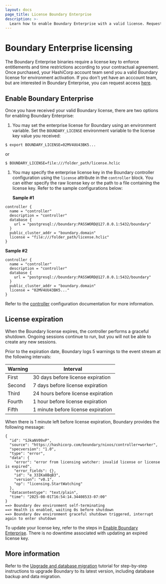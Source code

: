 ```yaml
---
layout: docs
page_title: License Boundary Enterprise
description: >-
  Learn how to enable Boundary Enterprise with a valid license. Request access from an account team to enable enterprise features.
---
```


# Boundary Enterprise licensing

The Boundary Enterprise binaries require a license key to enforce entitlements and time restrictions according to your contractual agreement.
Once purchased, your HashiCorp account team send you a valid Boundary license for environment activation.
If you don't yet have an acccount team, but are interested in Boundary Enterprise, you can request access [here](https://www.hashicorp.com/contact-sales).

## Enable Boundary Enterprise

Once you have received your valid Boundary license, there are two options for enabling Boundary Enterprise:

1. You may set the enterprise license for Boundary using an environment variable.
Set the `BOUNDARY_LICENSE` environment variable to the license key value you received:

  `$ export BOUNDARY_LICENSE=02MV4UU43BK5...`

  or

  `$ BOUNDARY_LICENSE=file:///folder_path/license.hclic`

1. You may specify the enterprise license key in the Boundary controller configuration using the `license` attribute in the `controller` block.
You can either specify the raw license key or the path to a file containing the license key.
Refer to the sample configurations below:

   **Sample #1**

  ```hcl
  controller {
    name = "controller"
    description = "controller"
    database {
      url = "postgresql://boundary:PASSWORD@127.0.0.1:5432/boundary"
    }
    public_cluster_addr = "boundary.domain"
    license = "file:///folder_path/license.hclic"
  }
  ```
   **Sample #2**

  ```hcl
  controller {
    name = "controller"
    description = "controller"
    database {
      url = "postgresql://boundary:PASSWORD@127.0.0.1:5432/boundary"
    }
    public_cluster_addr = "boundary.domain"
    license = "02MV4UU43BK5..."
  }
  ```

  Refer to the [controller](/boundary/docs/configuration/controller) configuration  documentation for more information.

## License expiration

When the Boundary license expires, the controller performs a graceful shutdown.
Ongoing sessions continue to run, but you will not be able to create any new sessions.

Prior to the expiration date, Boundary logs 5 warnings to the event stream at the following intervals:

| Warning | Interval                           |
|---------| ---------------------------------- |
| First   | 30 days before license expiration  |
| Second  | 7 days before license expiration   |
| Third   | 24 hours before license expiration |
| Fourth  | 1 hour before license expiration   |
| Fifth   | 1 minute before license expiration |

When there is 1 minute left before license expiration, Boundary provides the following message:

<CodeBlockConfig hideClipboard>

```plaintext
{
  "id": "SJkaNV09xP",
  "source": "https://hashicorp.com/boundary/nixos/controller+worker",
  "specversion": "1.0",
  "type": "error",
  "data": {
    "error": "error from licensing watcher: invalid license or license is expired",
    "error_fields": {},
    "id": "e_33IKa8BqB3",
    "version": "v0.1",
    "op": "licensing.StartWatching"
  },
  "datacontentype": "text/plain",
  "time": "2025-08-01T16:54:14.34408533-07:00"
}
==> Boundary dev environment self-terminating
==> Health is enabled, waiting 0s before shutdown
==> Boundary dev environment graceful shutdown triggered, interrupt again to enter shutdown
```

</CodeBlockConfig>

To update your license key, refer to the steps in [Enable Boundary Enterprise](#enable-boundary-enterprise).
There is no downtime associated with updating an expired license key.

## More information

Refer to the [Upgrade and database migration](/boundary/tutorials/self-managed-deployment/upgrade-version) tutorial for step-by-step instructions to upgrade Boundary to its latest version, including database backup and data migration.